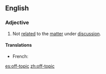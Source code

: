 ==English==

===Adjective===
{{en-adj|pos=[[off]]-[[topic]]}}

# Not [[related]] to the [[matter]] under [[discussion]].

====Translations====
* French: {{t|fr|hors-sujet|m}}

[[es:off-topic]]
[[zh:off-topic]]